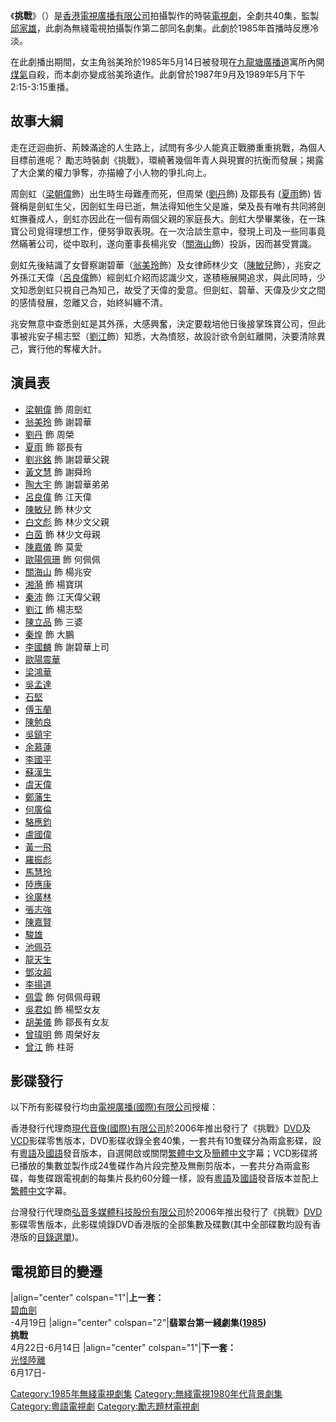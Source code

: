 {{無綫劇集 
| 中文劇名=挑戰
| 英文劇名={{lang|en|The Rough Ride}}
| 圖像=
| 製作年份=1984年
| 海外推出日期=
| 翡翠台首播日期=1985年4月22日－6月14日
| 翡翠台首播時間={{nowrap|逢星期一至五 19:05－20:00（連廣告）}}
| 監製=[[邱家雄|邱家雄]]
| 編導=[[霍耀良|霍耀良]]、[[蒲騰晉|蒲騰晉]]、[[戚其義|戚其義]]、[[袁仁康|袁仁康]]、<br/>[[葉昭儀|葉昭儀]]
| 製作統籌=[[李慕冰|李慕冰]]
| 助理編導=[[袁錦添|袁錦添]]、[[袁英明|袁英明]]、[[林玉冰|林玉冰]]、[[鄧碧殷|鄧碧殷]]、<br/>[[區德輝|區德輝]]、[[冼燕芳|冼燕芳]]、[[曾淑貞|曾淑貞]]
| 編審=[[馮志強|馮志強]]
| 編劇=[[韋家輝|韋家輝]]、[[杜良媞|杜良媞]]、[[鄧特希|鄧特希]]、[[葉廣蔭|葉廣蔭]]
| 集數=40
| 劇種=時裝勵志
| 外景={{HKG-1959}}
| 製作公司=[[香港|香港]][[電視廣播有限公司|電視廣播有限公司]]
| 主演=[[梁朝偉|梁朝偉]]、[[翁美玲|翁美玲]]、[[呂良偉|呂良偉]]、[[歐陽佩珊|歐陽佩珊]]、<br/>[[陳敏兒|陳敏兒]]、[[夏雨_(香港)|夏　雨]]、[[秦沛|秦　沛]]、[[劉慶基|劉　丹]]、<br/>[[劉江_(香港)|劉　江]]、[[關海山|關海山]]
| 主題曲=我與你 他與我
| 作曲=[[顧嘉煇|顧嘉煇]]
| 填詞=[[黃霑|黃　霑]]
| 主唱=[[梅艷芳|梅艷芳]]
}}
《'''挑戰'''》（{{lang-en|'''The Rough Ride'''}}）是[[香港|香港]][[電視廣播有限公司|電視廣播有限公司]]拍攝製作的時裝[[電視劇|電視劇]]，全劇共40集，監製[[邱家雄|邱家雄]]，此劇為無綫電視拍攝製作第二部同名劇集。此劇於1985年首播時反應冷淡。

在此劇播出期間，女主角翁美玲於1985年5月14日被發現在[[九龍塘|九龍塘]][[廣播道|廣播道]]寓所內開[[煤氣|煤氣]]自殺，而本劇亦變成翁美玲遺作。此劇曾於1987年9月及1989年5月下午2:15-3:15重播。

==故事大綱==

走在迂迴曲折、荊棘滿途的人生路上，試問有多少人能真正戰勝重重挑戰，為個人目標前進呢？ 勵志時裝劇《挑戰》，環繞著幾個年青人與現實的抗衡而發展；揭露了大企業的權力爭奪，亦描繪了小人物的爭扎向上。 

周劍虹（[[梁朝偉|梁朝偉]]飾）出生時生母難產而死，但周榮 ([[劉丹_(香港)|劉丹]]飾) 及鄒長有 ([[夏雨_(香港)|夏雨]]飾) 皆聲稱是劍虹生父，因劍虹生母已逝，無法得知他生父是誰，榮及長有唯有共同將劍虹撫養成人，劍虹亦因此在一個有兩個父親的家庭長大。劍虹大學畢業後，在一珠寶公司覓得理想工作，便努爭取表現。在一次洽談生意中，發現上司及一些同事竟然瞞著公司，從中取利，遂向董事長楊兆安（[[關海山|關海山]]飾）投訴，因而甚受賞識。

劍虹先後結識了女督察謝碧華（[[翁美玲|翁美玲]]飾）及女律師林少文（[[陳敏兒|陳敏兒]]飾），兆安之外孫江天偉（[[呂良偉|呂良偉]]飾）經劍虹介紹而認識少文，遂積極展開追求，與此同時，少文知悉劍虹只視自己為知己，故受了天偉的愛意。但劍虹、碧華、天偉及少文之間的感情發展，忽離又合，始終糾纏不清。

兆安無意中查悉劍虹是其外孫，大感興奮，決定要栽培他日後接掌珠寶公司，但此事被兆安子楊志堅（[[劉江_(香港)|劉江]]飾）知悉，大為憤怒，故設計欲令劍虹離開，決要清除異己，實行他的奪權大計。

==演員表==
*[[梁朝偉|梁朝偉]] 飾 周劍虹
*[[翁美玲|翁美玲]] 飾 謝碧華
*[[劉慶基|劉丹]] 飾 周榮
*[[夏雨_(香港)|夏雨]] 飾 鄒長有
*[[劉兆銘|劉兆銘]] 飾 謝碧華父親
*[[黃文慧|黃文慧]] 飾 謝舜玲
*[[陶大宇|陶大宇]] 飾 謝碧華弟弟
*[[呂良偉|呂良偉]] 飾 江天偉
*[[陳敏兒|陳敏兒]] 飾 林少文
*[[白文彪|白文彪]] 飾 林少文父親
*[[白茵|白茵]] 飾 林少文母親
*[[陳嘉儀|陳嘉儀]] 飾 莫愛
*[[歐陽佩珊|歐陽佩珊]] 飾 何佩佩
*[[關海山|關海山]] 飾 楊兆安
*[[湘漪|湘漪]] 飾 楊寶琪
*[[秦沛|秦沛]] 飾 江天偉父親
*[[劉江_(香港)|劉江]] 飾 楊志堅
*[[陳立品|陳立品]] 飾 三婆
*[[秦煌|秦煌]] 飾 大鵬
*[[李國麟_(演員)|李國麟]] 飾 謝碧華上司
*[[歐陽震華|歐陽震華]]
*[[梁鴻華|梁鴻華]]
*[[吳孟達|吳孟達]]
*[[石堅|石堅]]
*[[傅玉蘭|傅玉蘭]]
*[[陳勉良|陳勉良]]
*[[吳鎮宇|吳鎮宇]]
*[[余慕蓮|余慕蓮]]
*[[李國平|李國平]]
*[[蘇漢生|蘇漢生]]
*[[虞天偉|虞天偉]]
*[[鄭藩生|鄭藩生]]
*[[何廣倫|何廣倫]]
*[[駱應鈞|駱應鈞]]
*[[盧國偉|盧國偉]]
*[[黃一飛|黃一飛]]
*[[羅振彪|羅振彪]]
*[[馬慧玲|馬慧玲]]
*[[陸應康|陸應康]]
*[[徐廣林|徐廣林]]
*[[張志強|張志強]]
*[[陳嘉賢|陳嘉賢]]
*[[駿雄|駿雄]]
*[[池佩芬|池佩芬]]
*[[龍天生|龍天生]]
*[[鄧汝超|鄧汝超]]
*[[李揚道|李揚道]]
*[[佩雲|佩雲]] 飾 何佩佩母親 
*[[吳君如|吳君如]] 飾 楊堅女友
*[[胡美儀|胡美儀]] 飾 鄒長有女友
*[[曾瑋明|曾瑋明]] 飾 周榮好友
*[[曾江|曾江]] 飾 柱哥

==影碟發行==
以下所有影碟發行均由[[電視廣播(國際)有限公司|電視廣播(國際)有限公司]]授權：

香港發行代理商[[現代音像(國際)有限公司|現代音像(國際)有限公司]]於2006年推出發行了《挑戰》[[DVD|DVD]]及[[VCD|VCD]]影碟零售版本，DVD影碟收錄全套40集，一套共有10隻碟分為兩盒影碟，設有[[粵語|粵語]]及[[國語|國語]]發音版本，自選開啟或關閉[[繁體中文|繁體中文]]及[[簡體中文|簡體中文]]字幕；VCD影碟將已播放的集數並製作成24隻碟作為片段完整及無刪剪版本，一套共分為兩盒影碟，每隻碟跟電視劇的每集片長約60分鐘一樣，設有[[粵語|粵語]]及[[國語|國語]]發音版本並配上[[繁體中文|繁體中文]]字幕。

台灣發行代理商[[弘音多媒體科技股份有限公司|弘音多媒體科技股份有限公司]]於2006年推出發行了《挑戰》[[DVD|DVD]]影碟零售版本，此影碟燒錄DVD香港版的全部集數及碟數(其中全部碟數均設有香港版的[[目錄選單|目錄選單]])。

==電視節目的變遷==
{{start box}}
|align="center" colspan="1"|'''上一套：'''<br/>[[碧血劍_(1985年電視劇)|碧血劍]]<br/>-4月19日
|align="center" colspan="2"|'''翡翠台第一綫劇集([[翡翠台電視劇集列表_(1985年)#第一線劇集|1985]])'''<br/>'''挑戰'''<br/>4月22日-6月14日
|align="center" colspan="1"|'''下一套：'''<br/>[[光怪陸離|光怪陸離]]<br/>6月17日-
{{end box}}

{{電視節目的變遷
|電視台={{HKG-NOC}}[[無綫電視|無綫電視]][[翡翠台|翡翠台]]
|播放檔次=星期一至五 19:05-20:00 時段
|節目名稱=挑戰<br/>(1985.04.22 - 1985.06.14)
|上一節目=[[碧血劍_(1985年電視劇)|碧血劍]]<br/>(1985.03.25 - 1985.04.19)
|下一節目=[[光怪陸離|光怪陸離]]<br/>(1985.06.17 - 1985.07.12)
}}

{{梁朝偉}}

[[Category:1985年無綫電視劇集|Category:1985年無綫電視劇集]]
[[Category:無綫電視1980年代背景劇集|Category:無綫電視1980年代背景劇集]]
[[Category:粵語電視劇|Category:粵語電視劇]]
[[Category:勵志題材電視劇|Category:勵志題材電視劇]]